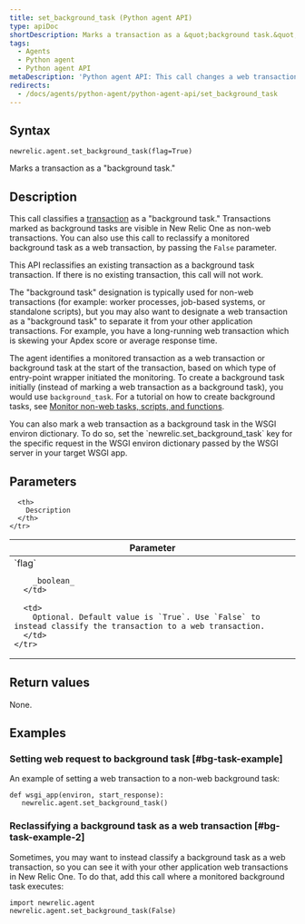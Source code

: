 ```yaml
---
title: set_background_task (Python agent API)
type: apiDoc
shortDescription: Marks a transaction as a &quot;background task.&quot;
tags:
  - Agents
  - Python agent
  - Python agent API
metaDescription: 'Python agent API: This call changes a web transaction to a non-web "background task".'
redirects:
  - /docs/agents/python-agent/python-agent-api/set_background_task
---
```


## Syntax

```
newrelic.agent.set_background_task(flag=True)
```

Marks a transaction as a "background task."

## Description

This call classifies a [transaction](/docs/accounts-partnerships/education/getting-started-new-relic/glossary#transaction) as a "background task." Transactions marked as background tasks are visible in New Relic One as non-web transactions. You can also use this call to reclassify a monitored background task as a web transaction, by passing the `False` parameter.

This API reclassifies an existing transaction as a background task transaction. If there is no existing transaction, this call will not work.

The "background task" designation is typically used for non-web transactions (for example: worker processes, job-based systems, or standalone scripts), but you may also want to designate a web transaction as a "background task" to separate it from your other application transactions. For example, you have a long-running web transaction which is skewing your Apdex score or average response time.

The agent identifies a monitored transaction as a web transaction or background task at the start of the transaction, based on which type of entry-point wrapper initiated the monitoring. To create a background task initially (instead of marking a web transaction as a background task), you would use `background_task`. For a tutorial on how to create background tasks, see [Monitor non-web tasks, scripts, and functions](/docs/agents/python-agent/supported-features/python-background-tasks).

<Callout variant="tip">
  You can also mark a web transaction as a background task in the WSGI environ dictionary. To do so, set the `newrelic.set_background_task` key for the specific request in the WSGI environ dictionary passed by the WSGI server in your target WSGI app.
</Callout>

## Parameters

<table>
  <thead>
    <tr>
      <th width="25%">
        Parameter
      </th>

      <th>
        Description
      </th>
    </tr>
  </thead>

  <tbody>
    <tr>
      <td>
        `flag`

        _boolean_
      </td>

      <td>
        Optional. Default value is `True`. Use `False` to instead classify the transaction to a web transaction.
      </td>
    </tr>
  </tbody>
</table>

## Return values

None.

## Examples

### Setting web request to background task [#bg-task-example]

An example of setting a web transaction to a non-web background task:

```
def wsgi_app(environ, start_response):
   newrelic.agent.set_background_task()
```

### Reclassifying a background task as a web transaction [#bg-task-example-2]

Sometimes, you may want to instead classify a background task as a web transaction, so you can see it with your other application web transactions in New Relic One. To do that, add this call where a monitored background task executes:

```
import newrelic.agent
newrelic.agent.set_background_task(False)
```
